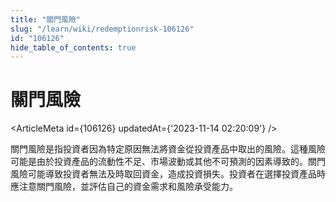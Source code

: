 ```yaml
---
title: "關門風險"
slug: "/learn/wiki/redemptionrisk-106126"
id: "106126"
hide_table_of_contents: true
---
```



# 關門風險

<ArticleMeta id={106126} updatedAt={'2023-11-14 02:20:09'} />
<div className='border-solid border-b border-t-0 my-4 border-[var(--ifm-color-gray-300)]' />

關門風險是指投資者因為特定原因無法將資金從投資產品中取出的風險。這種風險可能是由於投資產品的流動性不足、市場波動或其他不可預測的因素導致的。關門風險可能導致投資者無法及時取回資金，造成投資損失。投資者在選擇投資產品時應注意關門風險，並評估自己的資金需求和風險承受能力。
